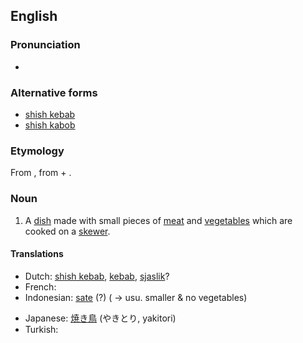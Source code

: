==English==
===Pronunciation===
* {{a|US}} {{IPA|/ˈʃɪʃkəbɑb/}}
===Alternative forms===
* [[shish kebab]]
* [[shish kabob]]

===Etymology===
From {{etyl|tr}} {{term|şiş kebap|lang=tr}}, from {{term|şiş||skewer|lang=tr}} + {{term|kebap||kebab|lang=tr}}.

===Noun===
{{en-noun}}

# A [[dish]] made with small pieces of [[meat]] and [[vegetable]]s which are cooked on a [[skewer]].

====Translations====
{{trans-top|meat and vegetables on a skewer}}
* Dutch: [[shish kebab]], [[kebab]], [[sjaslik]]?
* French: {{t+|fr|chichekébab|m}}
* Indonesian: [[sate]] (?) ( &rarr; usu. smaller & no vegetables)
{{trans-mid}}
* Japanese: [[焼き鳥]] (やきとり, yakitori)
* Turkish: {{t+|tr|şiş kebap}}
{{trans-bottom}}